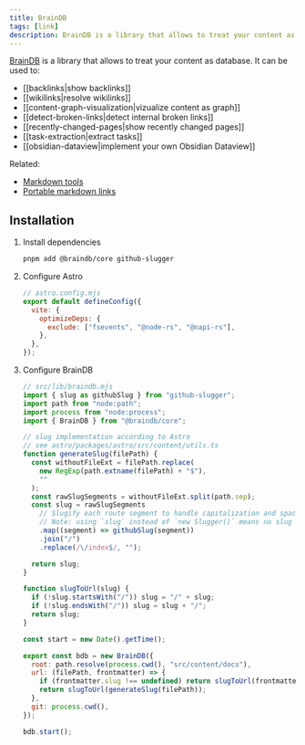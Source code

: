 ```yaml
---
title: BrainDB
tags: [link]
description: BrainDB is a library that allows to treat your content as database
---
```


[BrainDB](https://github.com/stereobooster/braindb) is a library that allows to treat your content as database. It can be used to:

- [[backlinks|show backlinks]]
- [[wikilinks|resolve wikilinks]]
- [[content-graph-visualization|vizualize content as graph]]
- [[detect-broken-links|detect internal broken links]]
- [[recently-changed-pages|show recently changed pages]]
- [[task-extraction|extract tasks]]
- [[obsidian-dataview|implement your own Obsidian Dataview]]

Related:

- [Markdown tools](https://stereobooster.com/posts/markdown-tools/)
- [Portable markdown links](https://stereobooster.com/posts/portable-markdown-links/)

## Installation


<Steps>

1. Install dependencies

   ```bash
   pnpm add @braindb/core github-slugger
   ```

2. Configure Astro

   ```js {5}
   // astro.config.mjs
   export default defineConfig({
     vite: {
       optimizeDeps: {
         exclude: ["fsevents", "@node-rs", "@napi-rs"],
       },
     },
   });
   ```

3. Configure BrainDB

   ```js
   // src/lib/braindb.mjs
   import { slug as githubSlug } from "github-slugger";
   import path from "node:path";
   import process from "node:process";
   import { BrainDB } from "@braindb/core";

   // slug implementation according to Astro
   // see astro/packages/astro/src/content/utils.ts
   function generateSlug(filePath) {
     const withoutFileExt = filePath.replace(
       new RegExp(path.extname(filePath) + "$"),
       ""
     );
     const rawSlugSegments = withoutFileExt.split(path.sep);
     const slug = rawSlugSegments
       // Slugify each route segment to handle capitalization and spaces.
       // Note: using `slug` instead of `new Slugger()` means no slug deduping.
       .map((segment) => githubSlug(segment))
       .join("/")
       .replace(/\/index$/, "");

     return slug;
   }

   function slugToUrl(slug) {
     if (!slug.startsWith("/")) slug = "/" + slug;
     if (!slug.endsWith("/")) slug = slug + "/";
     return slug;
   }

   const start = new Date().getTime();

   export const bdb = new BrainDB({
     root: path.resolve(process.cwd(), "src/content/docs"),
     url: (filePath, frontmatter) => {
       if (frontmatter.slug !== undefined) return slugToUrl(frontmatter.slug);
       return slugToUrl(generateSlug(filePath));
     },
     git: process.cwd(),
   });

   bdb.start();
   ```

</Steps>
